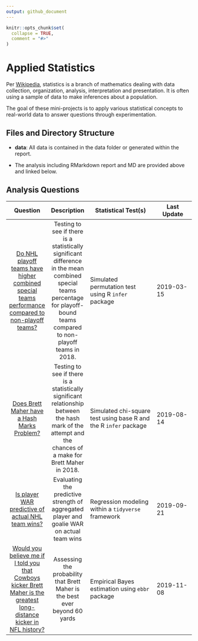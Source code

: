 ```yaml
---
output: github_document
---
```


<!-- README.md is generated from README.Rmd. Please edit that file -->

```r
knitr::opts_chunk$set(
  collapse = TRUE,
  comment = "#>"
)
```
# Applied Statistics

Per [Wikipedia](https://en.wikipedia.org/wiki/Statistics), statistics is a branch of mathematics dealing with data collection, organization, analysis, interpretation and presentation. It is often using a sample of data to make inferences about a population. 

The goal of these mini-projects is to apply various statistical concepts to real-world data to answer questions through experimentation. 

## Files and Directory Structure

- __data__: All data is contained in the data folder or generated within the report. 

- The analysis including RMarkdown report and MD are provided above and linked below. 

## Analysis Questions

|  Question  | Description | Statistical Test(s) | Last Update
| :--------: | :---------: | ------------------- | -----------
| [Do NHL playoff teams have higher combined special teams performance compared to non-playoff teams?](https://github.com/bclark86/stats-fun/blob/master/nhl_playoffs_vs_specialteams/nhl_team_scoring_hypothesis_test.md) | Testing to see if there is a statistically significant difference in the mean combined special teams percentage for playoff-bound teams compared to non-playoff teams in 2018. | Simulated permutation test using R `infer` package | 2019-03-15
| [Does Brett Maher have a Hash Marks Problem?](http://htmlpreview.github.io/?https://github.com/bclark86/stats-fun/blob/master/nfl_hashmark_problem/nfl_hashmark_problem.html) | Testing to see if there is a statistically significant relationship between the hash mark of the attempt and the chances of a make for Brett Maher in 2018. | Simulated chi-square test using base R and the R `infer` package | 2019-08-14
| [Is player WAR predictive of actual NHL team wins?](http://htmlpreview.github.io/?https://github.com/bclark86/stats-fun/blob/master/nhl_WAR_analysis/nhl_WAR_analysis.html) | Evaluating the predictive strength of aggregated player and goalie WAR on actual team wins | Regression modeling within a `tidyverse` framework | 2019-09-21
| [Would you believe me if I told you that Cowboys kicker Brett Maher is the greatest long-distance kicker in NFL history?](https://github.com/bclark86/stats-fun/blob/master/nfl_kickers_60/nfl_empirical_bayes_over60.md) | Assessing the probability that Brett Maher is the best ever beyond 60 yards | Empirical Bayes estimation using `ebbr` package | 2019-11-08